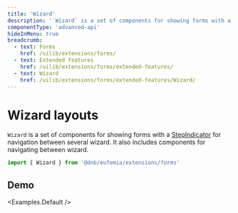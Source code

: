 ```yaml
---
title: 'Wizard'
description: '`Wizard` is a set of components for showing forms with a [StepIndicator](/uilib/components/step-indicator/) for navigation between several wizard. It also includes components for navigating between wizard.'
componentType: 'advanced-api'
hideInMenu: true
breadcrumb:
  - text: Forms
    href: /uilib/extensions/forms/
  - text: Extended features
    href: /uilib/extensions/forms/extended-features/
  - text: Wizard
    href: /uilib/extensions/forms/extended-features/Wizard/
---
```



# Wizard layouts

`Wizard` is a set of components for showing forms with a [StepIndicator](/uilib/components/step-indicator/) for navigation between several wizard. It also includes components for navigating between wizard.

```jsx
import { Wizard } from '@dnb/eufemia/extensions/forms'
```

<ListWizardComponents />

## Demo

<Examples.Default />
